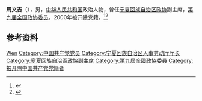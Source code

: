 '''周文吉'''（{{bd|？|}}），男，[[中华人民共和国|中华人民共和国]]政治人物，曾任[[宁夏回族自治区政协|宁夏回族自治区政协]]副主席，[[第九届全国政协委员|第九届全国政协委员]]。2000年被开除党籍。<ref>{{Cite book|title=中华人民共和国职官志|author=何虎生, 李耀东, 向常福主编|publisher=中国社会出版社|year=2003|isbn=9787800883934|location=北京|pages=}}</ref><ref>{{Cite web|title=中国共产党大事记（2000年）|url=http://www.gov.cn/test/2007-09/05/content_737802_8.htm|accessdate=2020-09-09|work=中华人民共和国中央人民政府}}</ref>

== 参考资料 ==
{{reflist}}

{{中国人物小作品}}

{{Authority control}}
{{DEFAULTSORT:Zhou周}}
[[Category:周姓|Wen]]
[[Category:中国共产党党员|Category:中国共产党党员]]
[[Category:宁夏回族自治区人事劳动厅厅长|Category:宁夏回族自治区人事劳动厅厅长]]
[[Category:寧夏回族自治區政協副主席|Category:寧夏回族自治區政協副主席]]
[[Category:第九屆全國政協委員|Category:第九屆全國政協委員]]
[[Category:被开除中国共产党党籍者|Category:被开除中国共产党党籍者]]